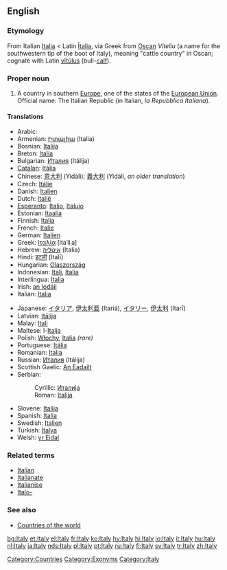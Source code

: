 {{wikipedia}}
==English==
===Etymology===
From Italian [[Italia#Italian|Italia]] < Latin [[Italia#Latin|Ītalia]], via Greek from [[Oscan]] ''Viteliu'' (a name for the southwestern tip of the boot of Italy), meaning "cattle country" in Oscan; cognate with Latin [[vitulus|vĭtŭlus]] (bull-[[calf]]).

===Proper noun===
# A country in southern [[Europe]], one of the states of the [[European Union]]. Official name: The Italian Republic (in Italian, ''la Repubblica Italiana'').

====Translations====
{{top}}
*Arabic: {{ARchar|[[ايطاليا]]}} {{IPAchar|(’iʈálya)}} {{f}}
*Armenian: [[Իտալիա]] (Italia)
*Bosnian: [[Italija]] {{f}}
*Breton: [[Italia]]
*Bulgarian: [[Италия]] (Itálija) {{f}}
*[[Catalan]]: [[Itàlia]] {{f}}
*Chinese: [[意大利]] (Yìdàlì); [[義大利]] (Yìdàlì, ''an older translation'')
*Czech: [[Itálie]]
*Danish: [[Italien]]
*Dutch: [[Italië]]
*[[Esperanto]]: [[Italio]], [[Italujo]]
*Estonian: [[Itaalia]]
*Finnish: [[Italia]]
*French: [[Italie]] {{f}}
*German: [[Italien]] {{n}}
*Greek: [[Ιταλία]] [itaˈliˌa] {{f}}
*Hebrew: [[איטליה]] (Italia)
*Hindi: [[इटली]] (Italī)
*Hungarian: [[Olaszország]]
*Indonesian: [[Itali]], [[Italia]]
*Interlingua: [[Italia]]
*Irish: [[an Iodáil]] {{f}}
*Italian: [[Italia]] {{f}}
{{mid}}
*Japanese: [[イタリア]], [[伊太利亜]] (Itariá), [[イタリー]], [[伊太利]] (Itarī)
*Latvian: [[Itālija]] {{f}}
*Malay: [[Itali]]
*Maltese: l-[[Italja]]
*Polish: [[Włochy]], [[Italia]] ''(rare)''
*Portuguese: [[Itália]] {{f}}
*Romanian: [[Italia]] {{f}}
*Russian: [[Италия]] (Itálija) {{f}}
*Scottish Gaelic: [[An Eadailt]] {{f}}
*Serbian:
*:Cyrillic: [[Италија]] {{f}}
*:Roman: [[Italija#Serbian|Italija]] {{f}}
*Slovene: [[Italija]] {{f}}
*Spanish: [[Italia]] {{f}}
*Swedish: [[Italien]]
*Turkish: [[İtalya]]
*Welsh: [[yr Eidal]] {{f}}
{{bottom}}

===Related terms===
*[[Italian]]
*[[Italianate]]
*[[Italianise]]
*[[Italo-]]

===See also===
*[[Countries of the world]]

[[Category:Countries]]
[[Category:Exonyms]]
[[Category:Italy]]

[[bg:Italy]]
[[et:Italy]]
[[el:Italy]]
[[fr:Italy]]
[[ko:Italy]]
[[hy:Italy]]
[[hi:Italy]]
[[io:Italy]]
[[it:Italy]]
[[hu:Italy]]
[[nl:Italy]]
[[ja:Italy]]
[[nds:Italy]]
[[pl:Italy]]
[[pt:Italy]]
[[ru:Italy]]
[[fi:Italy]]
[[sv:Italy]]
[[tr:Italy]]
[[zh:Italy]]
